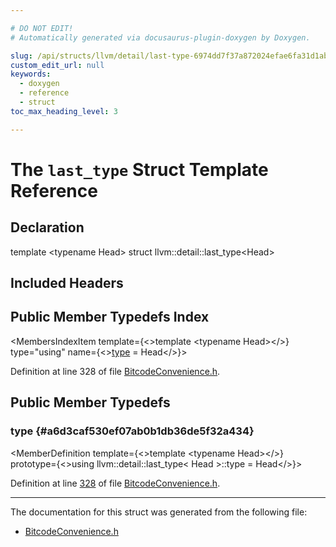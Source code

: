 ```yaml
---

# DO NOT EDIT!
# Automatically generated via docusaurus-plugin-doxygen by Doxygen.

slug: /api/structs/llvm/detail/last-type-6974dd7f37a872024efae6fa31d1ab4e
custom_edit_url: null
keywords:
  - doxygen
  - reference
  - struct
toc_max_heading_level: 3

---
```





# The `last_type` Struct Template Reference

<DoxygenPage pluginConfig={pluginConfig}>



## Declaration

<CodeBlock>template &lt;typename Head&gt;
struct llvm::detail::last_type&lt;Head&gt;</CodeBlock>

## Included Headers

<IncludesList>
<IncludesListItem
  filePath="llvm/Bitcode/BitcodeConvenience.h"
  permalink="/docs/api/files/include/include/llvm/include/llvm/bitcode/bitcodeconvenience-h"
  isLocal="true" />
</IncludesList>

## Public Member Typedefs Index

<MembersIndex>

<MembersIndexItem
  template={<>template &lt;typename Head&gt;</>}
  type="using"
  name={<><a href="#a6d3caf530ef07ab0b1db36de5f32a434">type</a> = Head</>}>
</MembersIndexItem>

</MembersIndex>


Definition at line 328 of file <a href="/docs/api/files/include/include/llvm/include/llvm/bitcode/bitcodeconvenience-h">BitcodeConvenience.h</a>.

<SectionDefinition>

## Public Member Typedefs

### type {#a6d3caf530ef07ab0b1db36de5f32a434}

<MemberDefinition
  template={<>template &lt;typename Head&gt;</>}
  prototype={<>using llvm::detail::last&#95;type&lt; Head &gt;::type =  Head</>}>

Definition at line <a href="/docs/api/files/include/include/llvm/include/llvm/bitcode/bitcodeconvenience-h/#l00328">328</a> of file <a href="/docs/api/files/include/include/llvm/include/llvm/bitcode/bitcodeconvenience-h">BitcodeConvenience.h</a>.
</MemberDefinition>

</SectionDefinition>

<hr/>

The documentation for this struct was generated from the following file:

<ul>
<li><a href="/docs/api/files/include/include/llvm/include/llvm/bitcode/bitcodeconvenience-h">BitcodeConvenience.h</a></li>
</ul>

</DoxygenPage>
